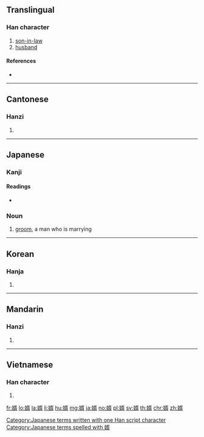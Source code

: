 {{also|聟}}
==Translingual==

===Han character===
{{Han char|rn=38|rad=女|as=09|sn=12|four=47427|canj=VNOB|ids=⿰女胥}}

# [[son-in-law]]
# [[husband]]

====References====
* {{Han ref|kx=0266.090|dkj=06470|dj=0533.160|hdz=21069.140|uh=5A7F|ud=23167|bh=B442|bd=46146}}

----

==Cantonese==

===Hanzi===
{{yue-hanzi|jyut=[[sai3]]|y=sai3}}

# {{defn|lang=yue|sort=女09}}

----

==Japanese==

===Kanji===
{{ja-kanji|grade=c|rs=女09}}

====Readings====
* {{ja-readings|on=[[せい]] (sei)|kun=[[むこ]] (muko)}}

===Noun===
{{ja-noun|むこ}}

# [[groom]], a man who is marrying

[[Category:Japanese terms written with one Han script character]]
[[Category:Japanese terms spelled with 婿]]

----

==Korean==

===Hanja===
{{ko-hanja|hangeul=서|rv=seo|mr=sŏ}}

# {{defn|lang=ko|sort=女09}}

----

==Mandarin==

===Hanzi===
{{cmn-hanzi|pin=[[xù]] ([[xu4]]), [[miáo]] ([[miao2]])|wg=hsü<sup>4</sup>, miao<sup>2</sup>}}

# {{defn|lang=cmn|sort=女09}}

----

==Vietnamese==

===Han character===
{{vi-hantu|[[tế]]|rs=女09}}

# {{defn|lang=vi|sort=女09}}

[[fr:婿]]
[[lo:婿]]
[[la:婿]]
[[li:婿]]
[[hu:婿]]
[[mg:婿]]
[[ja:婿]]
[[no:婿]]
[[pl:婿]]
[[sv:婿]]
[[th:婿]]
[[chr:婿]]
[[zh:婿]]